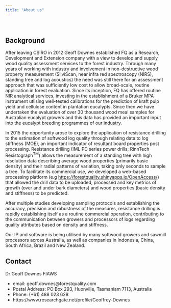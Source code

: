 ```yaml
---
title: "About us"
---
```


<br>

## Background

After leaving CSIRO in 2012 Geoff Downes established FQ as a Research, Development and Extension company with a view to develop and supply wood quality assessment services to the forest industry. Through many years of working with industry and involvement in non-destructive wood property measurement (SilviScan, near infra red spectroscopy (NIRS), standing tree and log acoustics) the need was still there for an assessment approach that was sufficiently low cost to allow broad-scale, routine application in forest evaluation. Since its inception, FQ has offered routine NIR analytical services, investing in the establishment of a Bruker MPA instrument utlising well-tested calibrations for the prediction of kraft pulp yield and cellulose content in plantation eucalypts. Since then we have undertaken the evaluation of over 30 thousand wood meal samples for Australian eucalypt growers and this data has provided an important input into the eucalypt breeding programmes of our industry.

In 2015 the opportunity arose to explore the application of resistance drilling to the estimation of softwood log quality through relating data to log stiffness (MOE), an important indicator of resultant board properties post processing. Resistance drilling (IML PD series power drills; RinnTech Resistograph^TM^) allows the measurement of a standing tree with high resolution data describing average wood properties (primarily basic density) and their radial patterns of variation, taking only seconds to sample a tree. To facilitate its commercial use, we developed a web-based processing platform (e.g <https://forestquality.shinyapps.io/OpenAccess/>) that allowed the drill data to be uploaded, processed and key metrics of growth (over and under bark diameters) and wood properties (basic density and stiffness) to be predicted.

After multiple studies developing sampling protocols and establishing the accuracy, precision and robustness of the measures, resistance drilling is rapidly establishing itself as a routine commercial operation, contributing to the communication between growers and processors of logs regarding quality attributes based on density and stiffness.

Our IP and software is being utilised by many softwood growers and sawmill processors across Australia, as well as companies in Indonesia, China, South Africa, Brazil and New Zealand.

## Contact

Dr Geoff Downes FIAWS

-   email: geoff.downes\@forestquality.com
-   Postal Address: PO Box 293, Huonville, Tasmaniam 7113, Australia
-   Phone: (+61) 488 023 628
-   https://www.researchgate.net/profile/Geoffrey-Downes
